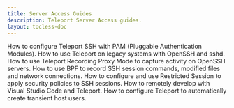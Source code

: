 ```yaml
---
title: Server Access Guides
description: Teleport Server Access guides.
layout: tocless-doc
---
```


<TileSet>
  <Tile icon="server" title="Using Teleport with PAM" href="./guides/ssh-pam.mdx">
    How to configure Teleport SSH with PAM (Pluggable Authentication Modules).
  </Tile>
  <Tile icon="server" title="OpenSSH Guide" href="./guides/openssh.mdx">
    How to use Teleport on legacy systems with OpenSSH and sshd.
  </Tile>
  <ScopedBlock scope={["oss", "enterprise"]}>
    <Tile icon="server" title="Recording Proxy Mode" href="./guides/recording-proxy-mode.mdx">
      How to use Teleport Recording Proxy Mode to capture activity on OpenSSH servers.
    </Tile>
  </ScopedBlock>
  <Tile icon="server" title="BPF Session Recording" href="./guides/bpf-session-recording.mdx">
    How to use BPF to record SSH session commands, modified files and network connections.
  </Tile>
  <Tile icon="server" title="Restricted Session" href="./guides/restricted-session.mdx">
    How to configure and use Restricted Session to apply security policies to SSH sessions.
  </Tile>
  <Tile icon="server" title="Visual Studio Code" href="./guides/vscode.mdx">
    How to remotely develop with Visual Studio Code and Teleport.
  </Tile>
  <Tile icon="server" title="Host User Creation" href="./guides/host-user-creation.mdx">
    How to configure Teleport to automatically create transient host users.
  </Tile>
</TileSet>
